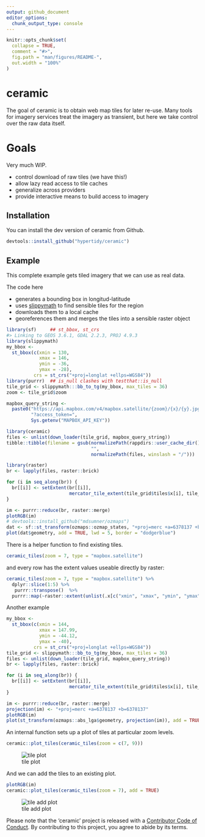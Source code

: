 ```yaml
---
output: github_document
editor_options: 
  chunk_output_type: console
---
```


<!-- README.md is generated from README.Rmd. Please edit that file -->

```r
knitr::opts_chunk$set(
  collapse = TRUE,
  comment = "#>",
  fig.path = "man/figures/README-",
  out.width = "100%"
)
```
# ceramic

The goal of ceramic is to obtain web map tiles for later re-use. Many tools for imagery services treat the imagery as transient, but here we take control over the raw data itself. 


# Goals

Very much WIP. 

* control download of raw tiles (we have this!)
* allow lazy read access to tile caches
* generalize across providers
* provide interactive means to build access to imagery


## Installation

You can install the dev version of ceramic from  Github. 

```R
devtools::install_github("hypertidy/ceramic")
```


## Example

This complete example gets tiled imagery that we can use as real data. 

The code here

* generates a bounding box in longitud-latitude
* uses [slippymath](https://github.com/MilesMcBain/slippymath/) to find sensible tiles for the region
* downloads them to a local cache
* georeferences them and merges the tiles into a sensible raster object



```r
library(sf)     ## st_bbox, st_crs
#> Linking to GEOS 3.6.1, GDAL 2.2.3, PROJ 4.9.3
library(slippymath)
my_bbox <-
  st_bbox(c(xmin = 130,
            xmax = 146,
            ymin = -36,
            ymax = -28),
          crs = st_crs("+proj=longlat +ellps=WGS84"))
library(purrr)  ## is_null clashes with testthat::is_null
tile_grid <- slippymath:::bb_to_tg(my_bbox, max_tiles = 36)
zoom <- tile_grid$zoom

mapbox_query_string <-
  paste0("https://api.mapbox.com/v4/mapbox.satellite/{zoom}/{x}/{y}.jpg90",
         "?access_token=",
         Sys.getenv("MAPBOX_API_KEY"))

library(ceramic)
files <- unlist(down_loader(tile_grid, mapbox_query_string))
tibble::tibble(filename = gsub(normalizePath(rappdirs::user_cache_dir(), winslash = "/"), 
                               "", 
                               normalizePath(files, winslash = "/")))

library(raster)
br <- lapply(files, raster::brick)

for (i in seq_along(br)) {
  br[[i]] <- setExtent(br[[i]],  
                       mercator_tile_extent(tile_grid$tiles$x[i], tile_grid$tiles$y[i], zoom = zoom))
}

im <- purrr::reduce(br, raster::merge)
plotRGB(im)
# devtools::install_github("mdsumner/ozmaps")
dat <- sf::st_transform(ozmaps::ozmap_states, "+proj=merc +a=6378137 +b=6378137")
plot(dat$geometry, add = TRUE, lwd = 5, border = "dodgerblue")
```



There is a helper function to find existing tiles. 

```r

ceramic_tiles(zoom = 7, type = "mapbox.satellite")
```

and every row has the extent values useable directly by raster: 

```r
ceramic_tiles(zoom = 7, type = "mapbox.satellite") %>% 
  dplyr::slice(1:5) %>% 
   purrr::transpose()  %>% 
  purrr::map(~raster::extent(unlist(.x[c("xmin", "xmax", "ymin", "ymax")])))
```


Another example

```r
my_bbox <-
  st_bbox(c(xmin = 144,
            xmax = 147.99,
            ymin = -44.12,
            ymax = -40),
          crs = st_crs("+proj=longlat +ellps=WGS84"))
tile_grid <- slippymath:::bb_to_tg(my_bbox, max_tiles = 36)
files <- unlist(down_loader(tile_grid, mapbox_query_string))
br <- lapply(files, raster::brick)

for (i in seq_along(br)) {
  br[[i]] <- setExtent(br[[i]],  
                       mercator_tile_extent(tile_grid$tiles$x[i], tile_grid$tiles$y[i], zoom = tile_grid$zoom))
}

im <- purrr::reduce(br, raster::merge)
projection(im) <- "+proj=merc +a=6378137 +b=6378137"
plotRGB(im)
plot(st_transform(ozmaps::abs_lga$geometry, projection(im)), add = TRUE, lwd = 2, border = "white")
```

An internal function sets up a plot of tiles at particular zoom levels. 

```R
ceramic::plot_tiles(ceramic_tiles(zoom = c(7, 9)))
```

![tile plot](man/figures/README-tile-plot.png)

And we can add the tiles to an existing plot. 

```R
plotRGB(im)
ceramic::plot_tiles(ceramic_tiles(zoom = 7), add = TRUE)
```

![tile add plot](man/figures/README-tile-add-plot.png)

Please note that the 'ceramic' project is released with a [Contributor Code of Conduct](CODE_OF_CONDUCT.md). By contributing to this project, you agree to abide by its terms.



